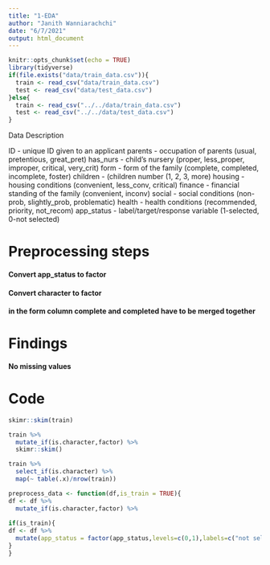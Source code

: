 ```yaml
---
title: "1-EDA"
author: "Janith Wanniarachchi"
date: "6/7/2021"
output: html_document
---
```


```r
knitr::opts_chunk$set(echo = TRUE)
library(tidyverse)
if(file.exists("data/train_data.csv")){
  train <- read_csv("data/train_data.csv")  
  test <- read_csv("data/test_data.csv")  
}else{
  train <- read_csv("../../data/train_data.csv")
  test <- read_csv("../../data/test_data.csv") 
}
```

Data Description

ID - unique ID given to an applicant
parents - occupation of parents (usual, pretentious, great_pret)
has_nurs - child's nursery (proper, less_proper, improper, critical, very_crit)
form - form of the family (complete, completed, incomplete, foster)
children - (children number (1, 2, 3, more)
housing - housing conditions (convenient, less_conv, critical)
finance - financial standing of the family (convenient, inconv)
social - social conditions (non-prob, slightly_prob, problematic)
health - health conditions (recommended, priority, not_recom)
app_status - label/target/response variable (1-selected, 0-not selected)

# Preprocessing steps

#### Convert app_status to factor
#### Convert character to factor
#### in the form column complete and completed have to be merged together

# Findings

#### No missing values

# Code

```r
skimr::skim(train)
```

```r
train %>% 
  mutate_if(is.character,factor) %>% 
  skimr::skim()
```

```r
train %>% 
  select_if(is.character) %>% 
  map(~ table(.x)/nrow(train))
```

```r
preprocess_data <- function(df,is_train = TRUE){
df <- df %>% 
  mutate_if(is.character,factor) %>% 
  
if(is_train){
df <- df %>% 
  mutate(app_status = factor(app_status,levels=c(0,1),labels=c("not selected","selected")))
}
}

  
```

